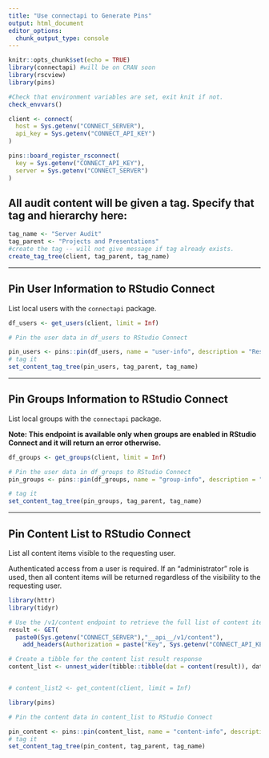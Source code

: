 ```yaml
---
title: "Use connectapi to Generate Pins"
output: html_document
editor_options: 
  chunk_output_type: console
---
```


```r
knitr::opts_chunk$set(echo = TRUE)
library(connectapi) #will be on CRAN soon
library(rscview)
library(pins)
```

```r
#Check that environment variables are set, exit knit if not.
check_envvars()
```

```r
client <- connect(
  host = Sys.getenv("CONNECT_SERVER"),
  api_key = Sys.getenv("CONNECT_API_KEY")
)

pins::board_register_rsconnect(
  key = Sys.getenv("CONNECT_API_KEY"), 
  server = Sys.getenv("CONNECT_SERVER")
)
```

## All audit content will be given a tag. Specify that tag and hierarchy here:
```r
tag_name <- "Server Audit"
tag_parent <- "Projects and Presentations"
#create the tag -- will not give message if tag already exists.
create_tag_tree(client, tag_parent, tag_name)
```


---

## Pin User Information to RStudio Connect

List local users with the `connectapi` package.

```r
df_users <- get_users(client, limit = Inf)
```

```r
# Pin the user data in df_users to RStudio Connect

pin_users <- pins::pin(df_users, name = "user-info", description = "Results pulled from `connectapi::get_users()`", board = "rsconnect")
# tag it
set_content_tag_tree(pin_users, tag_parent, tag_name)
```

---

## Pin Groups Information to RStudio Connect 

List local groups with the `connectapi` package.

**Note: This endpoint is available only when groups are enabled in RStudio Connect and it will return an error otherwise.**

```r
df_groups <- get_groups(client, limit = Inf)
```


```r
# Pin the user data in df_groups to RStudio Connect
pin_groups <- pins::pin(df_groups, name = "group-info", description = "Results pulled from `connectapi::get_groups()`", board = "rsconnect")

# tag it
set_content_tag_tree(pin_groups, tag_parent, tag_name)
```

---
## Pin Content List to RStudio Connect
List all content items visible to the requesting user.

Authenticated access from a user is required. If an "administrator" role is used, then all content items will be returned regardless of the visibility to the requesting user.

```r
library(httr)
library(tidyr)

# Use the /v1/content endpoint to retrieve the full list of content items
result <- GET(
  paste0(Sys.getenv("CONNECT_SERVER"),"__api__/v1/content"),
    add_headers(Authorization = paste("Key", Sys.getenv("CONNECT_API_KEY"))))

# Create a tibble for the content list result response
content_list <- unnest_wider(tibble::tibble(dat = content(result)), dat)


# content_list2 <- get_content(client, limit = Inf)
```

```r
library(pins)

# Pin the content data in content_list to RStudio Connect

pin_content <- pins::pin(content_list, name = "content-info", description = "Results pulled from the /v1/content API", board = "rsconnect")
# tag it
set_content_tag_tree(pin_content, tag_parent, tag_name)
```
